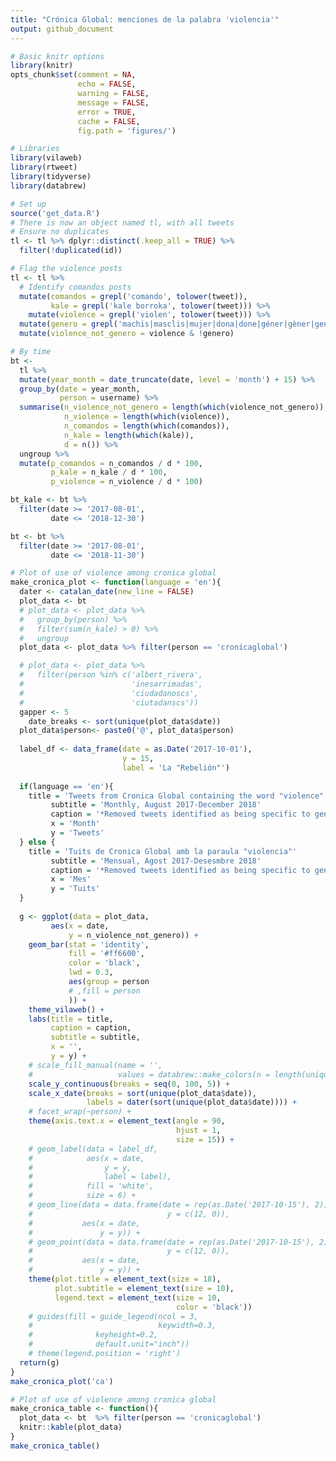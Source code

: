 ```yaml
---
title: "Crónica Global: menciones de la palabra 'violencia'"
output: github_document
---
```



```r
# Basic knitr options
library(knitr)
opts_chunk$set(comment = NA, 
               echo = FALSE, 
               warning = FALSE, 
               message = FALSE, 
               error = TRUE, 
               cache = FALSE,
               fig.path = 'figures/')
```


```r
# Libraries
library(vilaweb)
library(rtweet)
library(tidyverse)
library(databrew)
```

```r
# Set up
source('get_data.R')
# There is now an object named tl, with all tweets
# Ensure no duplicates
tl <- tl %>% dplyr::distinct(.keep_all = TRUE) %>%
  filter(!duplicated(id))
```


```r

# Flag the violence posts
tl <- tl %>%
  # Identify comandos posts
  mutate(comandos = grepl('comando', tolower(tweet)),
         kale = grepl('kale borroka', tolower(tweet))) %>%
    mutate(violence = grepl('violen', tolower(tweet))) %>%
  mutate(genero = grepl('machis|masclis|mujer|dona|done|géner|gèner|genero|marido|marit|novio|esposa|novia|doméstic|domèstic', tolower(tweet))) %>%
  mutate(violence_not_genero = violence & !genero) 

# By time
bt <- 
  tl %>%
  mutate(year_month = date_truncate(date, level = 'month') + 15) %>%
  group_by(date = year_month, 
           person = username) %>%
  summarise(n_violence_not_genero = length(which(violence_not_genero)),
            n_violence = length(which(violence)),
            n_comandos = length(which(comandos)),
            n_kale = length(which(kale)),
            d = n()) %>%
  ungroup %>%
  mutate(p_comandos = n_comandos / d * 100,
         p_kale = n_kale / d * 100,
         p_violence = n_violence / d * 100) 

bt_kale <- bt %>%
  filter(date >= '2017-08-01',
         date <= '2018-12-30')

bt <- bt %>%
  filter(date >= '2017-08-01',
         date <= '2018-11-30')
```


```r
# Plot of use of violence among cronica global
make_cronica_plot <- function(language = 'en'){
  dater <- catalan_date(new_line = FALSE)
  plot_data <- bt 
  # plot_data <- plot_data %>%
  #   group_by(person) %>%
  #   filter(sum(n_kale) > 0) %>%
  #   ungroup
  plot_data <- plot_data %>% filter(person == 'cronicaglobal')

  # plot_data <- plot_data %>%
  #   filter(person %in% c('albert_rivera',
  #                        'inesarrimadas',
  #                        'ciudadanoscs',
  #                        'ciutadanscs'))
  gapper <- 5
    date_breaks <- sort(unique(plot_data$date))
  plot_data$person<- paste0('@', plot_data$person)
  
  label_df <- data_frame(date = as.Date('2017-10-01'),
                         y = 15,
                         label = 'La "Rebelión"')
  
  if(language == 'en'){
    title = 'Tweets from Cronica Global containing the word "violence"'
         subtitle = 'Monthly, August 2017-December 2018'
         caption = '*Removed tweets identified as being specific to gender violence: "machista, masclisme, mujer, dona, género, marido, etc.".\n*A tweet was flagged as containing the word "violence" if it contained the sub-string "violen", ie "violencia", "violentos"...\nData extracted/processed and chart created on 8 December 2018. Joe Brew. @joethebrew.'
         x = 'Month'
         y = 'Tweets'
  } else {
    title = 'Tuits de Cronica Global amb la paraula "violencia"'
         subtitle = 'Mensual, Agost 2017-Desesmbre 2018'
         caption = '*Removed tweets identified as being specific to gender violence: "machista, masclisme, mujer, dona, género, marido, etc.".\n*A tweet was flagged as containing the word "violence" if it contained the sub-string "violen", ie "violencia", "violentos"...\nDades descarregades/processades i gràfic creat el 8 de desembre 2018. Joe Brew. @joethebrew.'
         x = 'Mes'
         y = 'Tuits'
  }
  
  g <- ggplot(data = plot_data,
         aes(x = date,
             y = n_violence_not_genero)) +
    geom_bar(stat = 'identity',
             fill = '#ff6600',
             color = 'black',
             lwd = 0.3,
             aes(group = person
             # ,fill = person
             )) +
    theme_vilaweb() +
    labs(title = title,
         caption = caption,
         subtitle = subtitle,
         x = '',
         y = y) +
    # scale_fill_manual(name = '',
    #                   values = databrew::make_colors(n = length(unique(plot_data$person))))  +
    scale_y_continuous(breaks = seq(0, 100, 5)) +
    scale_x_date(breaks = sort(unique(plot_data$date)),
                 labels = dater(sort(unique(plot_data$date)))) +
    # facet_wrap(~person) +
    theme(axis.text.x = element_text(angle = 90,
                                     hjust = 1,
                                     size = 15)) +
    # geom_label(data = label_df,
    #            aes(x = date,
    #                y = y,
    #                label = label),
    #            fill = 'white',
    #            size = 6) +
    # geom_line(data = data.frame(date = rep(as.Date('2017-10-15'), 2),
    #                              y = c(12, 0)),
    #           aes(x = date,
    #               y = y)) +
    # geom_point(data = data.frame(date = rep(as.Date('2017-10-15'), 2),
    #                              y = c(12, 0)),
    #           aes(x = date,
    #               y = y)) +
    theme(plot.title = element_text(size = 18),
          plot.subtitle = element_text(size = 10),
          legend.text = element_text(size = 10,
                                     color = 'black'))
    # guides(fill = guide_legend(ncol = 3,
    #                            keywidth=0.3,
    #              keyheight=0.2,
    #              default.unit="inch")) 
    # theme(legend.position = 'right')
  return(g)
}
make_cronica_plot('ca')
```

```r
# Plot of use of violence among cronica global
make_cronica_table <- function(){
  plot_data <- bt  %>% filter(person == 'cronicaglobal')
  knitr::kable(plot_data)
}
make_cronica_table()
```